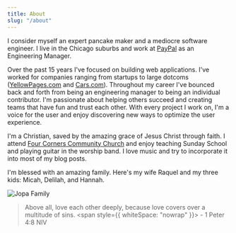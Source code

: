 ```yaml
---
title: About
slug: "/about"
---
```



<BioWithPhoto>

I consider myself an expert pancake maker and a mediocre software engineer. I live in the Chicago suburbs and work at [PayPal](https://www.paypal.com/) as an Engineering Manager.

Over the past 15 years I've focused on building web applications. I've worked for companies
ranging from startups to large dotcoms ([YellowPages.com](https://www.yellowpages.com/) and [Cars.com](https://www.cars.com/)).
Throughout my career I've bounced back and forth from being an engineering manager to being an individual contributor.
I'm passionate about helping others succeed and creating teams that have fun and trust each other.
With every project I work on, I'm a voice for the user and enjoy discovering new ways to optimize the user experience.

I'm a Christian, saved by the amazing grace of Jesus Christ through faith.
I attend [Four Corners Community Church](https://fccc.church/) and enjoy teaching Sunday School and playing guitar in the worship band.
I love music and try to incorporate it into most of my blog posts.

</BioWithPhoto>

I'm blessed with an amazing family. Here's my wife Raquel and my three kids: Micah, Delilah, and Hannah.

<div style={{ maxWidth: "800px" }}>
  <img
    style={{ maxWidth: "100%", height: "auto" }}
    src="/jopa-family-2022.jpg"
    alt="Jopa Family"
  />
</div>

> Above all, love each other deeply, because love covers over a multitude of sins. <span style={{ whiteSpace: "nowrap" }}> - 1 Peter 4:8 NIV</span>
